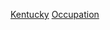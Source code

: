 {{Commons category|People of Kentucky by occupation}}
[[Category:美国各州各职业人物|Kentucky]]
[[Category:肯塔基州人|Occupation]]